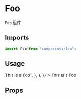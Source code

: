 

<Meta title="Atomic Design System/Foo" component={Foo} />

# Foo

`Foo` 组件

## Imports

```js
import Foo from "components/Foo";
```

## Usage

<Canvas withSource="open">
  <Story
    name="base"
    parameters={{
      docs: {
        source: {
          code: "<Foo>This is a Foo</Foo>",
        },
      },
    }}
  >
    <Foo>This is a Foo</Foo>
  </Story>
</Canvas>

## Props

<ArgsTable of={Foo} />
